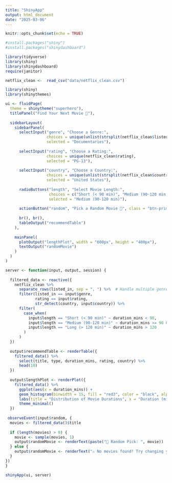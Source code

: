 ```yaml
---
title: "ShinyApp"
output: html_document
date: "2025-03-06"
---
```


```r
knitr::opts_chunk$set(echo = TRUE)
```

```r
#install.packages("shiny")
#install.packages("shinydashboard")
```

```r
library(tidyverse)
library(shiny)
library(shinydashboard)
require(janitor)
```

```r
netflix_clean <-  read_csv("data/netflix_clean.csv")
```


```r
library(shiny)
library(shinythemes)

ui <- fluidPage(
  theme = shinytheme("superhero"),
  titlePanel("Find Your Next Movie 🍿"),
  
  sidebarLayout(
    sidebarPanel(
      selectInput("genre", "Choose a Genre:", 
                  choices = unique(unlist(strsplit(netflix_clean$listed_in, ", "))),
                  selected = "Documentaries"),
      
      selectInput("rating", "Choose a Rating:", 
                  choices = unique(netflix_clean$rating),
                  selected = "PG-13"),
      
      selectInput("country", "Choose a Country:", 
                  choices = unique(unlist(strsplit(netflix_clean$country, ", "))),
                  selected = "United States"),
      
      radioButtons("length", "Select Movie Length:", 
                   choices = c("Short (< 90 min)", "Medium (90-120 min)", "Long (> 120 min)"),
                   selected = "Medium (90-120 min)"),
      
      actionButton("random", "Pick a Random Movie 🎲", class = "btn-primary"),
      
      br(), br(),
      tableOutput("recommendTable")
    ),
    
    mainPanel(
      plotOutput("lengthPlot", width = "600px", height = "400px"),
      textOutput("randomMovie")
    )
  )
)

server <- function(input, output, session) {
  
  filtered_data <- reactive({
    netflix_clean %>%
      separate_rows(listed_in, sep = ", ") %>%  # Handle multiple genres
      filter(listed_in == input$genre,
             rating == input$rating,
             str_detect(country, input$country)) %>%
      filter(
        case_when(
          input$length == "Short (< 90 min)" ~ duration_mins < 90,
          input$length == "Medium (90-120 min)" ~ duration_mins >= 90 & duration_mins <= 120,
          input$length == "Long (> 120 min)" ~ duration_mins > 120
        )
      )
  })
  
  output$recommendTable <- renderTable({
    filtered_data() %>%
      select(title, type, duration_mins, rating, country) %>%
      head(10)  
  })
  
  output$lengthPlot <- renderPlot({
    filtered_data() %>%
      ggplot(aes(x = duration_mins)) +
      geom_histogram(binwidth = 15, fill = "red3", color = "black", alpha = 0.4) +
      labs(title = "Distribution of Movie Durations", x = "Duration (minutes)", y = "Count") +
      theme_minimal()
  })
  
 observeEvent(input$random, {
  movies <- filtered_data()$title  
  
  if (length(movies) > 0) {  
    movie <- sample(movies, 1)  
    output$randomMovie <- renderText(paste("🎥 Random Pick: ", movie))
  } else {
    output$randomMovie <- renderText("⚠️ No movies found! Try changing your filters.")
  }
})
}

shinyApp(ui, server)
```

